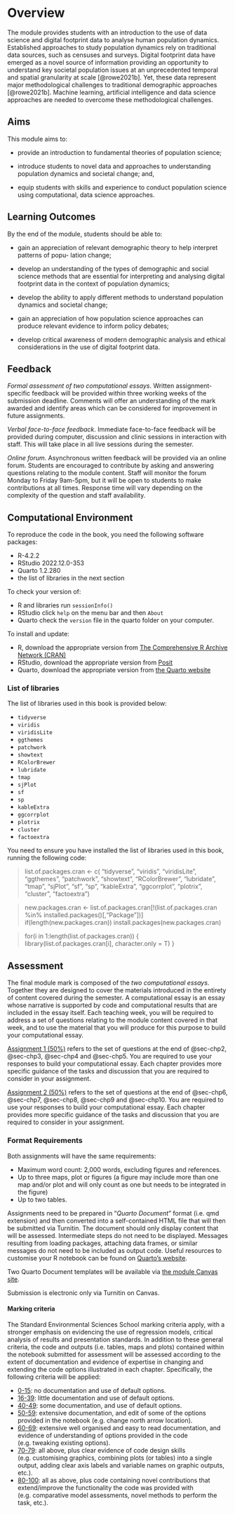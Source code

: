 # Overview

The module provides students with an introduction to the use of data science and digital footprint data to analyse human population dynamics. Established approaches to study population dynamics rely on traditional data sources, such as censuses and surveys. Digital footprint data have emerged as a novel source of information providing an opportunity to understand key societal population issues at an unprecedented temporal and spatial granularity at scale [@rowe2021b]. Yet, these data represent major methodological challenges to traditional demographic approaches [@rowe2021b]. Machine learning, artificial intelligence and data science approaches are needed to overcome these methodological challenges.

## Aims

This module aims to:

-   provide an introduction to fundamental theories of population science;

-   introduce students to novel data and approaches to understanding population dynamics and societal change; and,

-   equip students with skills and experience to conduct population science using computational, data science approaches.

## Learning Outcomes

By the end of the module, students should be able to:

-   gain an appreciation of relevant demographic theory to help interpret patterns of popu- lation change;

-   develop an understanding of the types of demographic and social science methods that are essential for interpreting and analysing digital footprint data in the context of population dynamics;

-   develop the ability to apply different methods to understand population dynamics and societal change;

-   gain an appreciation of how population science approaches can produce relevant evidence to inform policy debates;

-   develop critical awareness of modern demographic analysis and ethical considerations in the use of digital footprint data.

## Feedback

*Formal assessment of two computational essays*. Written assignment-specific feedback will be provided within three working weeks of the submission deadline. Comments will offer an understanding of the mark awarded and identify areas which can be considered for improvement in future assignments.

*Verbal face-to-face feedback*. Immediate face-to-face feedback will be provided during computer, discussion and clinic sessions in interaction with staff. This will take place in all live sessions during the semester.

*Online forum*. Asynchronous written feedback will be provided via an online forum. Students are encouraged to contribute by asking and answering questions relating to the module content. Staff will monitor the forum Monday to Friday 9am-5pm, but it will be open to students to make contributions at all times. Response time will vary depending on the complexity of the question and staff availability.

## Computational Environment

To reproduce the code in the book, you need the following software packages:

-   R-4.2.2
-   RStudio 2022.12.0-353
-   Quarto 1.2.280
-   the list of libraries in the next section

To check your version of:

-   R and libraries run `sessionInfo()`
-   RStudio click `help` on the menu bar and then `About`
-   Quarto check the `version` file in the quarto folder on your computer.

To install and update:

-   R, download the appropriate version from [The Comprehensive R Archive Network (CRAN)](https://cran.r-project.org)
-   RStudio, download the appropriate version from [Posit](https://posit.co/download/rstudio-desktop/)
-   Quarto, download the appropriate version from [the Quarto website](https://quarto.org/docs/get-started/)

### List of libraries

The list of libraries used in this book is provided below:

-   `tidyverse`
-   `viridis`
-   `viridisLite`
-   `ggthemes`
-   `patchwork`
-   `showtext`
-   `RColorBrewer`
-   `lubridate`
-   `tmap`
-   `sjPlot`
-   `sf`
-   `sp`
-   `kableExtra`
-   `ggcorrplot`
-   `plotrix`
-   `cluster`
-   `factoextra`

You need to ensure you have installed the list of libraries used in this book, running the following code:

> list.of.packages.cran \<- c( "tidyverse", "viridis", "viridisLite", "ggthemes", "patchwork", "showtext", "RColorBrewer", "lubridate", "tmap", "sjPlot", "sf", "sp", "kableExtra", "ggcorrplot", "plotrix", "cluster", "factoextra")

> new.packages.cran \<- list.of.packages.cran\[!(list.of.packages.cran %in% installed.packages()\[,"Package"\])\] if(length(new.packages.cran)) install.packages(new.packages.cran)

> for(i in 1:length(list.of.packages.cran)) { library(list.of.packages.cran\[i\], character.only = T) }

## Assessment

The final module mark is composed of the *two computational essays*. Together they are designed to cover the materials introduced in the entirety of content covered during the semester. A computational essay is an essay whose narrative is supported by code and computational results that are included in the essay itself. Each teaching week, you will be required to address a set of questions relating to the module content covered in that week, and to use the material that you will produce for this purpose to build your computational essay.

[Assignment 1 (50%)]{.underline} refers to the set of questions at the end of @sec-chp2, @sec-chp3, @sec-chp4 and @sec-chp5. You are required to use your responses to build your computational essay. Each chapter provides more specific guidance of the tasks and discussion that you are required to consider in your assignment.

[Assignment 2 (50%)]{.underline} refers to the set of questions at the end of @sec-chp6, @sec-chp7, @sec-chp8, @sec-chp9 and @sec-chp10. You are required to use your responses to build your computational essay. Each chapter provides more specific guidance of the tasks and discussion that you are required to consider in your assignment.

### Format Requirements

Both assignments will have the same requirements:

-   Maximum word count: 2,000 words, excluding figures and references.
-   Up to three maps, plot or figures (a figure may include more than one map and/or plot and will only count as one but needs to be integrated in the figure)
-   Up to two tables.

Assignments need to be prepared in "*Quarto Document*" format (i.e. qmd extension) and then converted into a self-contained HTML file that will then be submitted via Turnitin. The document should only display content that will be assessed. Intermediate steps do not need to be displayed. Messages resulting from loading packages, attaching data frames, or similar messages do not need to be included as output code. Useful resources to customise your R notebook can be found on [Quarto's website](https://quarto.org/docs/guide/).

Two Quarto Document templates will be available via [the module Canvas site](https://canvas.liverpool.ac.uk/courses/60454).

Submission is electronic only via Turnitin on Canvas.

#### Marking criteria

The Standard Environmental Sciences School marking criteria apply, with a stronger emphasis on evidencing the use of regression models, critical analysis of results and presentation standards. In addition to these general criteria, the code and outputs (i.e. tables, maps and plots) contained within the notebook submitted for assessment will be assessed according to the extent of documentation and evidence of expertise in changing and extending the code options illustrated in each chapter. Specifically, the following criteria will be applied:

-   [0-15]{.underline}: no documentation and use of default options.
-   [16-39]{.underline}: little documentation and use of default options.
-   [40-49]{.underline}: some documentation, and use of default options.
-   [50-59]{.underline}: extensive documentation, and edit of some of the options provided in the notebook (e.g. change north arrow location).
-   [60-69]{.underline}: extensive well organised and easy to read documentation, and evidence of understanding of options provided in the code (e.g. tweaking existing options).
-   [70-79]{.underline}: all above, plus clear evidence of code design skills (e.g. customising graphics, combining plots (or tables) into a single output, adding clear axis labels and variable names on graphic outputs, etc.).
-   [80-100]{.underline}: all as above, plus code containing novel contributions that extend/improve the functionality the code was provided with (e.g. comparative model assessments, novel methods to perform the task, etc.).
